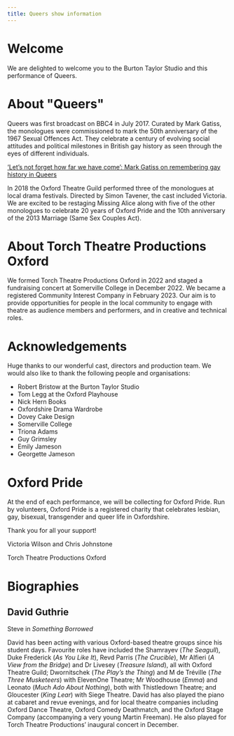 ```yaml
---
title: Queers show information
---
```


# Welcome

We are delighted to welcome you to the Burton Taylor Studio and this performance of Queers.

# About **"Queers"**

Queers was first broadcast on BBC4 in July 2017. Curated by Mark Gatiss, the
monologues were commissioned to mark the 50th anniversary of the 1967 Sexual
Offences Act. They celebrate a century of evolving social attitudes and
political milestones in British gay history as seen through the eyes of
different individuals.

[‘Let’s not forget how far we have come’: Mark Gatiss on remembering gay history
in Queers](https://nickhernbooksblog.com/2017/07/27/lets-not-forget-how-far-we-have-come-mark-gatiss-on-remembering-gay-history-in-queers/)

In 2018 the Oxford Theatre Guild performed three of the monologues at local
drama festivals. Directed by Simon Tavener, the cast included Victoria. We are
excited to be restaging Missing Alice along with five of the other monologues to
celebrate 20 years of Oxford Pride and the 10th anniversary of the 2013 Marriage
(Same Sex Couples Act).

# About Torch Theatre Productions Oxford

We formed Torch Theatre Productions Oxford in 2022 and staged a fundraising
concert at Somerville College in December 2022. We became a registered Community
Interest Company in February 2023. Our aim is to provide opportunities for
people in the local community to engage with theatre as audience members and
performers, and in creative and technical roles.

# Acknowledgements

Huge thanks to our wonderful cast, directors and production team. We would also like to thank the following people and organisations:

- Robert Bristow at the Burton Taylor Studio
- Tom Legg at the Oxford Playhouse
- Nick Hern Books
- Oxfordshire Drama Wardrobe
- Dovey Cake Design
- Somerville College
- Triona Adams
- Guy Grimsley
- Emily Jameson
- Georgette Jameson

# Oxford Pride

At the end of each performance, we will be collecting for Oxford Pride. Run by
volunteers, Oxford Pride is a registered charity that celebrates lesbian, gay,
bisexual, transgender and queer life in Oxfordshire.

Thank you for all your support!

Victoria Wilson and Chris Johnstone

Torch Theatre Productions Oxford

# Biographies

## David Guthrie

Steve in _Something Borrowed_

David has been acting with various Oxford-based theatre groups since his student
days. Favourite roles have included the Shamrayev (_The Seagull_), Duke Frederick
(_As You Like It_), Revd Parris (_The Crucible_), Mr Alfieri (_A View from the
Bridge_) and Dr Livesey (_Treasure Island_), all with Oxford Theatre Guild;
Dwornitschek (_The Play’s the Thing_) and M de Tréville (_The Three Musketeers_)
with ElevenOne Theatre; Mr Woodhouse (_Emma_) and Leonato (_Much Ado About
Nothing_), both with Thistledown Theatre; and Gloucester (_King Lear_) with Siege
Theatre. David has also played the piano at cabaret and revue evenings, and for
local theatre companies including Oxford Dance Theatre, Oxford Comedy
Deathmatch, and the Oxford Stage Company (accompanying a very young Martin
Freeman). He also played for Torch Theatre Productions’ inaugural concert in
December.

